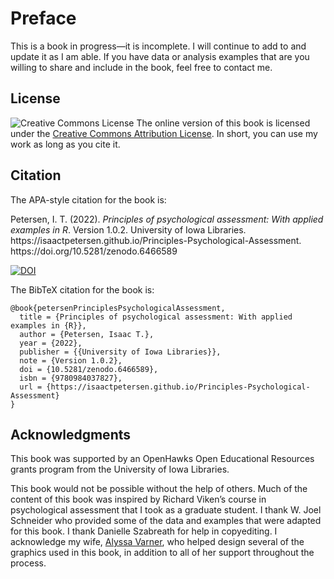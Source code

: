 # Preface {-}

This is a book in progress—it is incomplete.
I will continue to add to and update it as I am able.
If you have data or analysis examples that are you willing to share and include in the book, feel free to contact me.

## License

![Creative Commons License](Images/CC-BY.png)
The online version of this book is licensed under the [Creative Commons Attribution License](https://creativecommons.org/licenses/by/4.0/).
In short, you can use my work as long as you cite it.

## Citation

The APA-style citation for the book is:

Petersen, I. T. (2022). *Principles of psychological assessment: With applied examples in R*. Version 1.0.2. University of Iowa Libraries. https://isaactpetersen.github.io/Principles-Psychological-Assessment. https://doi.org/10.5281/zenodo.6466589

[![DOI](https://zenodo.org/badge/DOI/10.5281/zenodo.6466589.svg)](https://doi.org/10.5281/zenodo.6466589)

The BibTeX citation for the book is:

```
@book{petersenPrinciplesPsychologicalAssessment,
  title = {Principles of psychological assessment: With applied examples in {R}},
  author = {Petersen, Isaac T.},
  year = {2022},
  publisher = {{University of Iowa Libraries}},
  note = {Version 1.0.2},
  doi = {10.5281/zenodo.6466589},
  isbn = {9780984037827},
  url = {https://isaactpetersen.github.io/Principles-Psychological-Assessment}
}
```

## Acknowledgments

This book was supported by an OpenHawks Open Educational Resources grants program from the University of Iowa Libraries.

This book would not be possible without the help of others.
Much of the content of this book was inspired by Richard Viken's course in psychological assessment that I took as a graduate student.
I thank W. Joel Schneider who provided some of the data and examples that were adapted for this book.
I thank Danielle Szabreath for help in copyediting.
I acknowledge my wife, [Alyssa Varner](http://alyssajovarner.com), who helped design several of the graphics used in this book, in addition to all of her support throughout the process.
